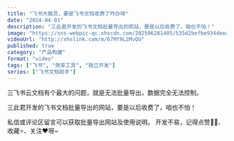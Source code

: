 ```yaml
---
title: "飞书大裁员，要是飞书文档收费了咋办呀"
date: "2024-04-01"
description: "三此君开发的飞书文档批量导出的网站，要是以后收费了，咱也不怕！"
image: "https://sns-webpic-qc.xhscdn.com/202506281405/535d2befbe934deea28d150e95eb8895/spectrum/1040g34o3110foo9o6k004ajtrb8lnrk2higors0!nc_n_webp_mw_1"
videoUrl: "http://xhslink.com/m/67Mf9L2MvQU"
published: true
category: "产品构建"
format: "video"
tags: ["飞书", "效率工具", "独立开发"]
series: ["飞书文档助手"]
---
```


三飞书云文档有个最大的问题，就是无法批量导出，数据完全无法控制。

三此君开发的飞书文档批量导出的网站，要是以后收费了，咱也不怕！
	
私信或评论区留言可以获取批量导出网站及使用说明。
开发不易，记得点赞👍🏻、收藏⭐️、关注❤呀~ 